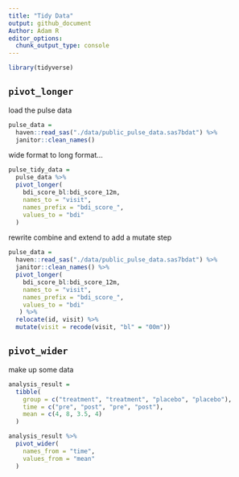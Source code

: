 ```yaml
---
title: "Tidy Data"
output: github_document
Author: Adam R
editor_options: 
  chunk_output_type: console
---
```

```r
library(tidyverse)
```


## `pivot_longer`

load the pulse data

```r
pulse_data = 
  haven::read_sas("./data/public_pulse_data.sas7bdat") %>% 
  janitor::clean_names()
```

wide format to long format...

```r
pulse_tidy_data =
  pulse_data %>% 
  pivot_longer(
    bdi_score_bl:bdi_score_12m, 
    names_to = "visit",
    names_prefix = "bdi_score_",
    values_to = "bdi"
  )
```

rewrite combine and extend to add a mutate step

```r
pulse_data = 
  haven::read_sas("./data/public_pulse_data.sas7bdat") %>% 
  janitor::clean_names() %>%
  pivot_longer(
    bdi_score_bl:bdi_score_12m, 
    names_to = "visit",
    names_prefix = "bdi_score_",
    values_to = "bdi"
   ) %>% 
  relocate(id, visit) %>% 
  mutate(visit = recode(visit, "bl" = "00m"))
```

## `pivot_wider`

make up some data

```r
analysis_result = 
  tibble(
    group = c("treatment", "treatment", "placebo", "placebo"),
    time = c("pre", "post", "pre", "post"),
    mean = c(4, 8, 3.5, 4)
  )

analysis_result %>% 
  pivot_wider(
    names_from = "time",
    values_from = "mean"
  )
```




